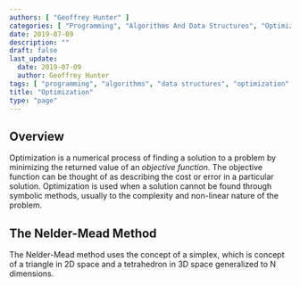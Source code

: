 ```yaml
---
authors: [ "Geoffrey Hunter" ]
categories: [ "Programming", "Algorithms And Data Structures", "Optimization" ]
date: 2019-07-09
description: ""
draft: false
last_update:
  date: 2019-07-09
  author: Geoffrey Hunter
tags: [ "programming", "algorithms", "data structures", "optimization" ]
title: "Optimization"
type: "page"
---
```



## Overview

Optimization is a numerical process of finding a solution to a problem by minimizing the returned value of an _objective function_. The objective function can be thought of as describing the cost or error in a particular solution. Optimization is used when a solution cannot be found through symbolic methods, usually to the complexity and non-linear nature of the problem.

## The Nelder-Mead Method

The Nelder-Mead method uses the concept of a simplex, which is concept of a triangle in 2D space and a tetrahedron in 3D space generalized to N dimensions.

